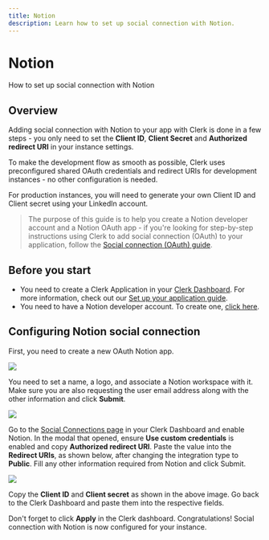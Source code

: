 ---
title: Notion
description: Learn how to set up social connection with Notion.
---

# Notion

How to set up social connection with Notion

## Overview

Adding social connection with Notion to your app with Clerk is done in a few steps - you only need to set the **Client ID**, **Client Secret** and **Authorized redirect URI** in your instance settings.

To make the development flow as smooth as possible, Clerk uses preconfigured shared OAuth credentials and redirect URIs for development instances - no other configuration is needed.

For production instances, you will need to generate your own Client ID and Client secret using your LinkedIn account.

> The purpose of this guide is to help you create a Notion developer account and a Notion OAuth app - if you're looking for step-by-step instructions using Clerk to add social connection (OAuth) to your application, follow the [Social connection (OAuth) guide](/docs/authentication/social-connections-oauth).

## Before you start

- You need to create a Clerk Application in your [Clerk Dashboard](https://dashboard.clerk.dev/). For more information, check out our [Set up your application guide](/docs/quickstarts/setup-clerk).
- You need to have a Notion developer account. To create one, [click here](https://developers.notion.com/).

## Configuring Notion social connection

First, you need to create a new OAuth Notion app.

![](/docs/images/authentication-providers/notion/8bfb8db037003ce2d8e3dc931cdde601d402703b-1148x1480.png)

You need to set a name, a logo, and associate a Notion workspace with it. Make sure you are also requesting the user email address along with the other information and click **Submit**.

![](/docs/images/authentication-providers/notion/038afa1d5298fc84d142aa5a9dd97317ddc245b4-1177x2165.png)

Go to the [Social Connections page](https://dashboard.clerk.dev/last-active?path=authentication/social) in your Clerk Dashboard and enable Notion. In the modal that opened, ensure **Use custom credentials** is enabled and copy **Authorized redirect URI**. Paste the value into the **Redirect URIs**, as shown below, after changing the integration type to **Public**. Fill any other information required from Notion and click Submit.

![](/docs/images/authentication-providers/notion/ab4bc9eea6e1033cd0a30d539e196c30b07399ba-1173x766.png)

Copy the **Client ID** and **Client secret** as shown in the above image. Go back to the Clerk Dashboard and paste them into the respective fields.

Don't forget to click **Apply** in the Clerk dashboard. Congratulations! Social connection with Notion is now configured for your instance.
